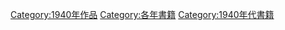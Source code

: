 {{Commonscat|1940 books}}

[[Category:1940年作品|Category:1940年作品]]
[[Category:各年書籍|Category:各年書籍]]
[[Category:1940年代書籍|Category:1940年代書籍]]